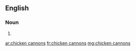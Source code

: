 ==English==

===Noun===
{{head|en|plural}}

# {{plural of|chicken cannon|lang=en}}

[[ar:chicken cannons]]
[[fr:chicken cannons]]
[[mg:chicken cannons]]